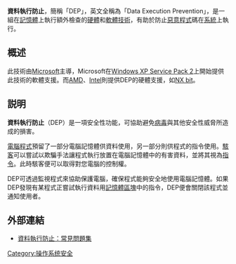 {{Expand|time=2016-06-15T20:48:25+00:00}}
{{noteTA
|G1=IT
|G2=Windows
}}
'''資料執行防止'''，簡稱「DEP」，英文全稱為「Data Execution Prevention」，是一組在[[随机存取存储器|記憶體]]上執行額外檢查的[[硬件|硬體]]和[[软件|軟體]][[技术|技術]]，有助於防止[[恶意软件|惡意程式]]碼在[[操作系统|系統]]上執行。

== 概述 ==
此技術由[[微软|Microsoft]]主導，Microsoft在[[Windows_XP#Windows_XP_Service_Pack_2|Windows XP Service Pack 2]]上開始提供此技術的軟體支援。而[[AMD|AMD]]、[[Intel|Intel]]則提供DEP的硬體支援，如[[NX_bit|NX bit]]。

== 説明 ==
'''資料執行防止'''（DEP）是一項安全性功能，可協助避免[[计算机病毒|病毒]]與其他安全性威脅所造成的損害。

[[计算机程序|電腦程式]]預留了一部分電腦記憶體供資料使用，另一部分則供程式的指令使用。[[黑客|駭客]]可以嘗試以欺騙手法讓程式執行放置在電腦記憶體中的有害資料，並將其視為[[指令|指令]]。此時駭客便可以取得對您電腦的控制權。

DEP可透過監視程式來協助保護電腦，確保程式能夠安全地使用電腦記憶體。如果DEP發現有某程式正嘗試執行資料用[[記憶體區塊|記憶體區塊]]中的指令，DEP便會關閉該程式並通知使用者。

== 外部連結 ==
* [http://windows.microsoft.com/zh-TW/windows-vista/Data-Execution-Prevention-frequently-asked-questions 資料執行防止：常見問題集] {{Wayback|url=http://windows.microsoft.com/zh-TW/windows-vista/Data-Execution-Prevention-frequently-asked-questions |date=20160624221054 }}

{{視窗應用程式}}
{{微软安全产品}}

[[Category:操作系统安全|Category:操作系统安全]]
